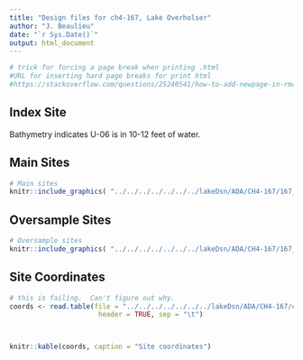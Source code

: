 ```yaml
---
title: "Design files for ch4-167, Lake Overholser"
author: "J. Beaulieu"
date: "`r Sys.Date()`"
output: html_document
---
```


```r
# trick for forcing a page break when printing .html
#URL for inserting hard page breaks for print html
#https://stackoverflow.com/questions/25240541/how-to-add-newpage-in-rmarkdown-in-a-smart-way
```

## Index Site
Bathymetry indicates U-06 is in 10-12 feet of water.

## Main Sites
```r
# Main sites
knitr::include_graphics( "../../../../../../../lakeDsn/ADA/CH4-167/167_Main.png")
```
<P style="page-break-before: always">
  
  

## Oversample Sites
```r
# Oversample sites
knitr::include_graphics( "../../../../../../../lakeDsn/ADA/CH4-167/167_Over.png")
```

<P style="page-break-before: always">
## Site Coordinates
```r
# this is failing.  Can't figure out why.
coords <- read.table(file = "../../../../../../../lakeDsn/ADA/CH4-167/ch4_167_sites.txt",
                      header = TRUE, sep = "\t")



knitr::kable(coords, caption = "Site coordinates")
```